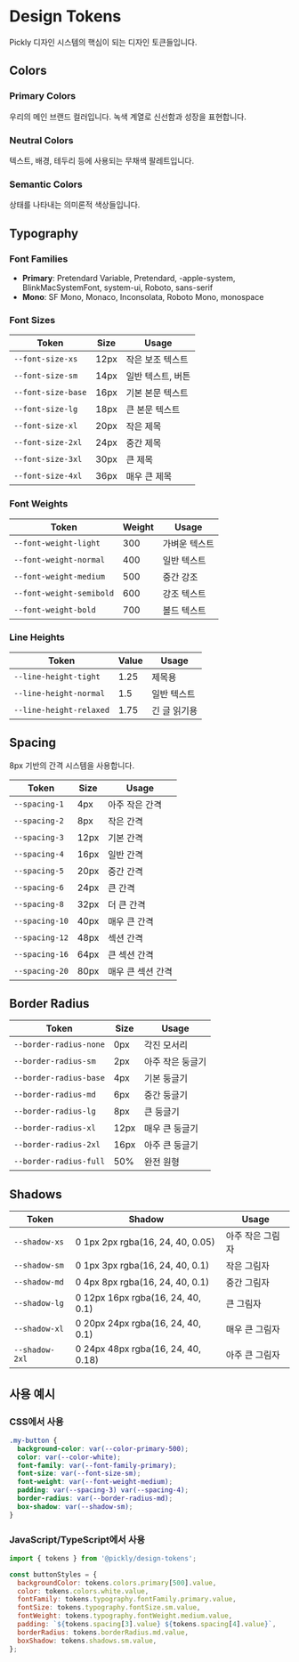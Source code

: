 
<Meta title="Design System/Design Tokens" />

# Design Tokens

Pickly 디자인 시스템의 핵심이 되는 디자인 토큰들입니다.

## Colors

### Primary Colors

우리의 메인 브랜드 컬러입니다. 녹색 계열로 신선함과 성장을 표현합니다.

<ColorPalette>
  <ColorItem
    title="Primary 50"
    subtitle="가장 밝은 주색상"
    colors={{ Primary50: '#f0fdf4' }}
  />
  <ColorItem
    title="Primary 100"
    subtitle="매우 밝은 주색상"
    colors={{ Primary100: '#dcfce7' }}
  />
  <ColorItem
    title="Primary 200"
    subtitle="밝은 주색상"
    colors={{ Primary200: '#bbf7d0' }}
  />
  <ColorItem
    title="Primary 300"
    subtitle="연한 주색상"
    colors={{ Primary300: '#86efac' }}
  />
  <ColorItem
    title="Primary 400"
    subtitle="중간 밝은 주색상"
    colors={{ Primary400: '#4ade80' }}
  />
  <ColorItem
    title="Primary 500"
    subtitle="기본 주색상 (브랜드 메인)"
    colors={{ Primary500: '#22c55e' }}
  />
  <ColorItem
    title="Primary 600"
    subtitle="중간 어두운 주색상"
    colors={{ Primary600: '#16a34a' }}
  />
  <ColorItem
    title="Primary 700"
    subtitle="어두운 주색상"
    colors={{ Primary700: '#15803d' }}
  />
  <ColorItem
    title="Primary 800"
    subtitle="매우 어두운 주색상"
    colors={{ Primary800: '#166534' }}
  />
  <ColorItem
    title="Primary 900"
    subtitle="가장 어두운 주색상"
    colors={{ Primary900: '#14532d' }}
  />
</ColorPalette>

### Neutral Colors

텍스트, 배경, 테두리 등에 사용되는 무채색 팔레트입니다.

<ColorPalette>
  <ColorItem
    title="White"
    subtitle="순백색"
    colors={{ White: '#ffffff' }}
  />
  <ColorItem
    title="Neutral 25"
    subtitle="거의 흰색"
    colors={{ Neutral25: '#fcfcfd' }}
  />
  <ColorItem
    title="Neutral 50"
    subtitle="매우 밝은 회색"
    colors={{ Neutral50: '#f9fafb' }}
  />
  <ColorItem
    title="Neutral 100"
    subtitle="밝은 회색"
    colors={{ Neutral100: '#f2f4f7' }}
  />
  <ColorItem
    title="Neutral 200"
    subtitle="연한 회색"
    colors={{ Neutral200: '#e4e7ec' }}
  />
  <ColorItem
    title="Neutral 300"
    subtitle="중간 밝은 회색"
    colors={{ Neutral300: '#d0d5dd' }}
  />
  <ColorItem
    title="Neutral 400"
    subtitle="중간 회색"
    colors={{ Neutral400: '#98a2b3' }}
  />
  <ColorItem
    title="Neutral 500"
    subtitle="기본 회색"
    colors={{ Neutral500: '#667085' }}
  />
  <ColorItem
    title="Neutral 600"
    subtitle="중간 어두운 회색"
    colors={{ Neutral600: '#475467' }}
  />
  <ColorItem
    title="Neutral 700"
    subtitle="어두운 회색"
    colors={{ Neutral700: '#344054' }}
  />
  <ColorItem
    title="Neutral 800"
    subtitle="매우 어두운 회색"
    colors={{ Neutral800: '#1d2939' }}
  />
  <ColorItem
    title="Neutral 900"
    subtitle="거의 검은색"
    colors={{ Neutral900: '#101828' }}
  />
  <ColorItem
    title="Black"
    subtitle="순검은색"
    colors={{ Black: '#000000' }}
  />
</ColorPalette>

### Semantic Colors

상태를 나타내는 의미론적 색상들입니다.

<ColorPalette>
  <ColorItem
    title="Success"
    subtitle="성공 상태"
    colors={{
      Success100: '#d1fae5',
      Success500: '#10b981',
      Success700: '#047857'
    }}
  />
  <ColorItem
    title="Warning"
    subtitle="경고 상태"
    colors={{
      Warning100: '#fef3c7',
      Warning500: '#f59e0b',
      Warning700: '#b45309'
    }}
  />
  <ColorItem
    title="Error"
    subtitle="오류 상태"
    colors={{
      Error100: '#fee2e2',
      Error500: '#ef4444',
      Error700: '#b91c1c'
    }}
  />
  <ColorItem
    title="Info"
    subtitle="정보 상태"
    colors={{
      Info100: '#dbeafe',
      Info500: '#3b82f6',
      Info700: '#1d4ed8'
    }}
  />
</ColorPalette>

## Typography

### Font Families

- **Primary**: Pretendard Variable, Pretendard, -apple-system, BlinkMacSystemFont, system-ui, Roboto, sans-serif
- **Mono**: SF Mono, Monaco, Inconsolata, Roboto Mono, monospace

### Font Sizes

| Token | Size | Usage |
|-------|------|-------|
| `--font-size-xs` | 12px | 작은 보조 텍스트 |
| `--font-size-sm` | 14px | 일반 텍스트, 버튼 |
| `--font-size-base` | 16px | 기본 본문 텍스트 |
| `--font-size-lg` | 18px | 큰 본문 텍스트 |
| `--font-size-xl` | 20px | 작은 제목 |
| `--font-size-2xl` | 24px | 중간 제목 |
| `--font-size-3xl` | 30px | 큰 제목 |
| `--font-size-4xl` | 36px | 매우 큰 제목 |

### Font Weights

| Token | Weight | Usage |
|-------|--------|-------|
| `--font-weight-light` | 300 | 가벼운 텍스트 |
| `--font-weight-normal` | 400 | 일반 텍스트 |
| `--font-weight-medium` | 500 | 중간 강조 |
| `--font-weight-semibold` | 600 | 강조 텍스트 |
| `--font-weight-bold` | 700 | 볼드 텍스트 |

### Line Heights

| Token | Value | Usage |
|-------|-------|-------|
| `--line-height-tight` | 1.25 | 제목용 |
| `--line-height-normal` | 1.5 | 일반 텍스트 |
| `--line-height-relaxed` | 1.75 | 긴 글 읽기용 |

## Spacing

8px 기반의 간격 시스템을 사용합니다.

| Token | Size | Usage |
|-------|------|-------|
| `--spacing-1` | 4px | 아주 작은 간격 |
| `--spacing-2` | 8px | 작은 간격 |
| `--spacing-3` | 12px | 기본 간격 |
| `--spacing-4` | 16px | 일반 간격 |
| `--spacing-5` | 20px | 중간 간격 |
| `--spacing-6` | 24px | 큰 간격 |
| `--spacing-8` | 32px | 더 큰 간격 |
| `--spacing-10` | 40px | 매우 큰 간격 |
| `--spacing-12` | 48px | 섹션 간격 |
| `--spacing-16` | 64px | 큰 섹션 간격 |
| `--spacing-20` | 80px | 매우 큰 섹션 간격 |

## Border Radius

| Token | Size | Usage |
|-------|------|-------|
| `--border-radius-none` | 0px | 각진 모서리 |
| `--border-radius-sm` | 2px | 아주 작은 둥글기 |
| `--border-radius-base` | 4px | 기본 둥글기 |
| `--border-radius-md` | 6px | 중간 둥글기 |
| `--border-radius-lg` | 8px | 큰 둥글기 |
| `--border-radius-xl` | 12px | 매우 큰 둥글기 |
| `--border-radius-2xl` | 16px | 아주 큰 둥글기 |
| `--border-radius-full` | 50% | 완전 원형 |

## Shadows

| Token | Shadow | Usage |
|-------|--------|-------|
| `--shadow-xs` | 0 1px 2px rgba(16, 24, 40, 0.05) | 아주 작은 그림자 |
| `--shadow-sm` | 0 1px 3px rgba(16, 24, 40, 0.1) | 작은 그림자 |
| `--shadow-md` | 0 4px 8px rgba(16, 24, 40, 0.1) | 중간 그림자 |
| `--shadow-lg` | 0 12px 16px rgba(16, 24, 40, 0.1) | 큰 그림자 |
| `--shadow-xl` | 0 20px 24px rgba(16, 24, 40, 0.1) | 매우 큰 그림자 |
| `--shadow-2xl` | 0 24px 48px rgba(16, 24, 40, 0.18) | 아주 큰 그림자 |

## 사용 예시

### CSS에서 사용

```css
.my-button {
  background-color: var(--color-primary-500);
  color: var(--color-white);
  font-family: var(--font-family-primary);
  font-size: var(--font-size-sm);
  font-weight: var(--font-weight-medium);
  padding: var(--spacing-3) var(--spacing-4);
  border-radius: var(--border-radius-md);
  box-shadow: var(--shadow-sm);
}
```

### JavaScript/TypeScript에서 사용

```javascript
import { tokens } from '@pickly/design-tokens';

const buttonStyles = {
  backgroundColor: tokens.colors.primary[500].value,
  color: tokens.colors.white.value,
  fontFamily: tokens.typography.fontFamily.primary.value,
  fontSize: tokens.typography.fontSize.sm.value,
  fontWeight: tokens.typography.fontWeight.medium.value,
  padding: `${tokens.spacing[3].value} ${tokens.spacing[4].value}`,
  borderRadius: tokens.borderRadius.md.value,
  boxShadow: tokens.shadows.sm.value,
};
```